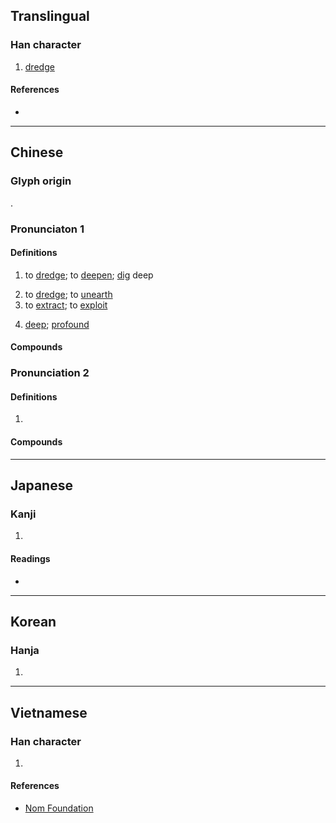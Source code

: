{{also|濬}}
{{character info}}
==Translingual==

===Han character===
{{Han char|rn=85|rad=水|as=07|sn=10|four=33147|canj=EICE|ids=⿰氵夋}}

# [[dredge]]

====References====
* {{Han ref|kx=0623.230|dkj=17460|dj=1021.120|hdz=31636.100|uh=6D5A|ud=27994|bh=AF43|bd=44867}}

----

==Chinese==
{{zh-forms}}

===Glyph origin===
{{Han etym}}
{{Han compound|水|夋|ls=psc|c1=s|c2=p|t1=water}}.

===Pronunciaton 1===
{{zh-pron
|m=jùn
|m-s=
|c=zeon3
|c-t=
|g=
|h=pfs=
|j=
|md=
|mn=
|mn-t=
|w=
|x=
|mc=y
|oc=y
|ma=
|cat=v,adj
}}

====Definitions====
{{zh-hanzi}}

# {{zh-alt-lb|濬}} to [[dredge]]; to [[deepen]]; [[dig]] deep {{gl|a waterway, well, etc.}}
# to [[dredge]]; to [[unearth]]
# to [[extract]]; to [[exploit]]
# {{zh-alt-lb|濬}} [[deep]]; [[profound]]

====Compounds====
{{zh-der|疏浚|浚利|浚財|浚渠}}

===Pronunciation 2===
{{zh-pron
|m=xùn
|c=seon3
|mc=y
|oc=
|cat=pn
}}

====Definitions====
{{zh-hanzi}}

# {{zh-used2|p}}

====Compounds====
{{zh-der|浚縣}}

----

==Japanese==

===Kanji===
{{ja-kanji|grade=|rs=水07}}

# {{rfdef|ja|sort=水07}}

====Readings====
* {{ja-readings
|goon=しゅん
|kanon=しゅん
|kun=さら-う, さら-える}}

----

==Korean==

===Hanja===
{{ko-hanja|hangeul=준|eumhun=|rv=jun|mr=chun|y=cwun}}

# {{rfdef|ko|sort=水07}}

----

==Vietnamese==

===Han character===
{{vi-readings|rs=水07|reading=tuấn}}

# {{rfdef|vi|sort=水07}}

====References====
* [http://nomfoundation.org/common/nom_details.php?codepoint=6d5a Nom Foundation]